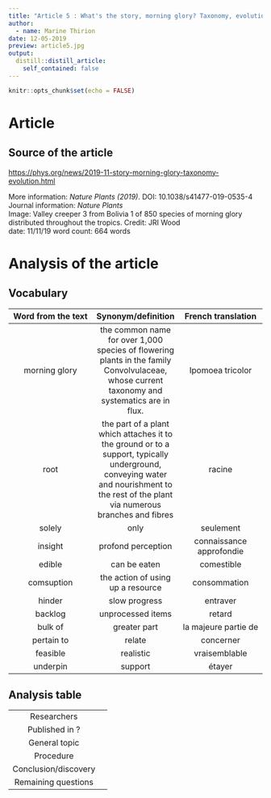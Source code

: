 ```yaml
---
title: "Article 5 : What's the story, morning glory? Taxonomy, evolution and sweet potatoes"
author:
  - name: Marine Thirion
date: 12-05-2019
preview: article5.jpg
output:
  distill::distill_article:
    self_contained: false
---
```


```r
knitr::opts_chunk$set(echo = FALSE)
```

# Article 
## Source of the article 

[https://phys.org/news/2019-11-story-morning-glory-taxonomy-evolution.html](https://phys.org/news/2019-11-story-morning-glory-taxonomy-evolution.html)

More information: *Nature Plants (2019)*. DOI: 10.1038/s41477-019-0535-4  
Journal information: *Nature Plants *  
Image: Valley creeper 3 from Bolivia 1 of 850 species of morning glory distributed throughout the tropics. Credit: JRI Wood  
date: 11/11/19
word count: 664 words


# Analysis of the article 
## Vocabulary

| Word from the text   | Synonym/definition   | French translation   |
|:--------------------:|:--------------------:|:--------------------:|
| morning glory   | the common name for over 1,000 species of flowering plants in the family Convolvulaceae, whose current taxonomy and systematics are in flux. | Ipomoea tricolor |
| root     | the part of a plant which attaches it to the ground or to a support, typically underground, conveying water and nourishment to the rest of the plant via numerous branches and fibres | racine  |
| solely   | only   | seulement  |
| insight   | profond perception  | connaissance approfondie   |
| edible    | can be eaten   | comestible    |
| comsuption   | the action of using up a resource  | consommation  |
| hinder  | slow progress   | entraver |
| backlog   | unprocessed items   | retard   |
| bulk of  | greater part    | la majeure partie de |
| pertain to   | relate   | concerner   |
| feasible   | realistic   | vraisemblable   |
| underpin  | support   | étayer   |


## Analysis table 

|                                |                                  |
|:------------------------------:|----------------------------------|
| Researchers        |       |
| Published in ?  |    |
| General topic    |  |
| Procedure     |   |
| Conclusion/discovery    |  |
| Remaining questions   |  |

